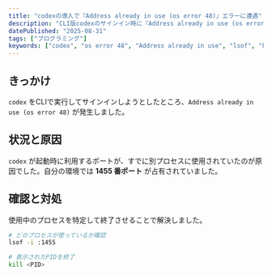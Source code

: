 ```yaml
---
title: "codexの導入で『Address already in use (os error 48)』エラーに遭遇"
description: "CLI版codexのサインイン時に『Address already in use (os error 48)』が発生。起動ポートが他プロセスに占有されていました。lsofでPIDを特定しkillで終了。自環境は1455番ポート。"
datePublished: "2025-08-31"
tags: ["プログラミング"]
keywords: ["codex", "os error 48", "Address already in use", "lsof", "kill", "1455"]
---
```


## きっかけ

`codex` をCLIで実行してサインインしようとしたところ、`Address already in use (os error 48)` が発生しました。

## 状況と原因

`codex` が起動時に利用するポートが、すでに別プロセスに使用されていたのが原因でした。自分の環境では **1455 番ポート** が占有されていました。

## 確認と対処

使用中のプロセスを特定して終了させることで解決しました。

```sh
# どのプロセスが使っているか確認
lsof -i :1455

# 表示されたPIDを終了
kill <PID>
```

